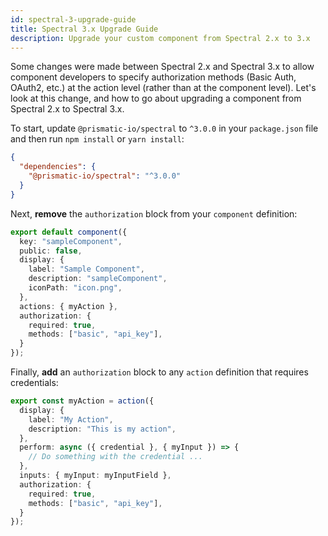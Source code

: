 ```yaml
---
id: spectral-3-upgrade-guide
title: Spectral 3.x Upgrade Guide
description: Upgrade your custom component from Spectral 2.x to 3.x
---
```


Some changes were made between Spectral 2.x and Spectral 3.x to allow component developers to specify authorization methods (Basic Auth, OAuth2, etc.) at the action level (rather than at the component level).
Let's look at this change, and how to go about upgrading a component from Spectral 2.x to Spectral 3.x.

To start, update `@prismatic-io/spectral` to `^3.0.0` in your `package.json` file and then run `npm install` or `yarn install`:

```json
{
  "dependencies": {
    "@prismatic-io/spectral": "^3.0.0"
  }
}
```

Next, **remove** the `authorization` block from your `component` definition:

```typescript {10-13}
export default component({
  key: "sampleComponent",
  public: false,
  display: {
    label: "Sample Component",
    description: "sampleComponent",
    iconPath: "icon.png",
  },
  actions: { myAction },
  authorization: {
    required: true,
    methods: ["basic", "api_key"],
  }
});
```

Finally, **add** an `authorization` block to any `action` definition that requires credentials:

```typescript {10-13}
export const myAction = action({
  display: {
    label: "My Action",
    description: "This is my action",
  },
  perform: async ({ credential }, { myInput }) => {
    // Do something with the credential ...
  },
  inputs: { myInput: myInputField },
  authorization: {
    required: true,
    methods: ["basic", "api_key"],
  }
});
```
